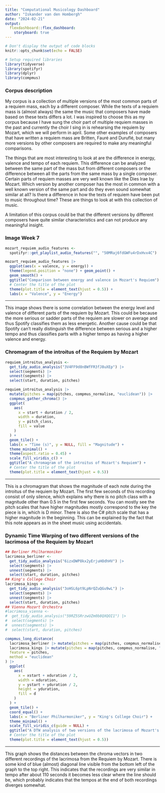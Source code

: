 ```yaml
---
title: "Computational Musicology Dashboard"
author: "Iskander van den Hombergh"
date: "2024-02-21"
output: 
  flexdashboard::flex_dashboard:
    storyboard: true
---
```


```r
# Don't display the output of code blocks
knitr::opts_chunk$set(echo = FALSE)

# Setup required libraries
library(tidyverse)
library(spotifyr)
library(dplyr)
library(compmus)
```

### Corpus description

My corpus is a collection of multiple versions of the most common parts of a requiem mass, each by a different composer. While the texts of a requiem mass is (almost always) the same the music that composers have made based on these texts differs a lot. I was inspired to choose this as my corpus because I have sung the choir part of multiple requiem masses in the past and currently the choir I sing in is rehearsing the requiem by Mozart, which we will perform in april. Some other examples of composers that have written a requiem mass are Britten, Fauré and Duruflé, but many more versions by other composers are required to make any meaningful comparisons.

The things that are most interesting to look at are the difference in energy, valence and tempo of each requiem. This difference can be analyzed between the same part of the mass but from different composers or the difference between all the parts from the same mass by a single composer. Certain parts of requiem masses are very well known like the Dies Irae by Mozart. Which version by another composer has the most in common with a well known version of the same part and do they even sound somewhat similar at all? Is there a difference in how the texts of requiem have been put to music throughout time? These are things to look at with this collection of music.

A limitation of this corpus could be that the different versions by different composers have quite similar characteristics and can not produce any meaningful insight.

### Image Week 7

```r
mozart_requiem_audio_features <-
  spotifyr::get_playlist_audio_features("", "50MRaj6fdGWFu4rDxHvx4C")

mozart_requiem_audio_features |>
  ggplot(aes(x = valence, y = energy)) +
  theme(legend.position = "none") + geom_point() +
  geom_smooth() +
  ggtitle("Comparison between energy and valence in Mozart's Requiem") +
  # Center the title of the plot
  theme(plot.title = element_text(hjust = 0.5)) +
  labs(x = "Valence", y = "Energy")
```

***

This image shows there is some correlation between the energy level and valence of different parts of the requiem by Mozart. This could be because the more serious or sadder parts of the requiem are slower on average and thus Spotify classifies them as less energetic. Another cause could be that Spotify can't really distinguish the difference between serious and a higher tempo and thus classifies parts with a higher tempo as having a higher valence and energy.


### Chromagram of the introitus of the Requiem by Mozart

```r
requiem_introitus_analysis <-
  get_tidy_audio_analysis("3V4FF9d8nBWfFR3fJ8uXEp") |>
  select(segments) |>
  unnest(segments) |>
  select(start, duration, pitches)

requiem_introitus_analysis |>
  mutate(pitches = map(pitches, compmus_normalise, "euclidean")) |>
  compmus_gather_chroma() |>
  ggplot(
    aes(
      x = start + duration / 2,
      width = duration,
      y = pitch_class,
      fill = value
    )
  ) +
  geom_tile() +
  labs(x = "Time (s)", y = NULL, fill = "Magnitude") +
  theme_minimal() +
  theme(aspect.ratio = 0.45) +
  scale_fill_viridis_c() +
  ggtitle("A chromagram of the introitus of Mozart's Requiem") +
  # Center the title of the plot
  theme(plot.title = element_text(hjust = 0.5))
```

***

This is a chromagram that shows the magnitude of each note during the introitus of the requiem by Mozart. The first few seconds of this recording consist of only silence, which explains why there is no pitch class with a magnitude other than 0.5 in the first few seconds. You can mostly see the pitch scales that have higher magnitudes mostly correspond to the key the piece is in, which is D minor. There is also the C# pitch scale that has a higher magnitude in the beginning. This can be explained by the fact that this note appears as in the sheet music using accidentals.

### Dynamic Time Warping of two different versions of the lacrimosa of the Requiem by Mozart

```r
## Berliner Philharmoniker
lacrimosa_berliner <-
  get_tidy_audio_analysis("6izxDWP8kx2yErjuHOdhHV") |>
  select(segments) |>
  unnest(segments) |>
  select(start, duration, pitches)
## King's College Choir
lacrimosa_kings <-
  get_tidy_audio_analysis("3oHSL6pt9LpNrQZuQGu9wL") |>
  select(segments) |>
  unnest(segments) |>
  select(start, duration, pitches)
## Vienna Mozart Orchestra
#lacrimosa_vienna <-
#  get_tidy_audio_analysis("59RZ5SRrzwUZm0b8QXQOI1") |>
#  select(segments) |>
#  unnest(segments) |>
#  select(start, duration, pitches)

compmus_long_distance(
  lacrimosa_berliner |> mutate(pitches = map(pitches, compmus_normalise, "chebyshev")),
  lacrimosa_kings |> mutate(pitches = map(pitches, compmus_normalise, "chebyshev")),
  feature = pitches,
  method = "euclidean"
) |>
  ggplot(
    aes(
      x = xstart + xduration / 2,
      width = xduration,
      y = ystart + yduration / 2,
      height = yduration,
      fill = d
    )
  ) +
  geom_tile() +
  coord_equal() +
  labs(x = "Berliner Philharmoniker", y = "King's College Choir") +
  theme_minimal() +
  scale_fill_viridis_c(guide = NULL) +
  ggtitle("A DTW analysis of two versions of the lacrimosa of Mozart's Requiem") +
  # Center the title of the plot
  theme(plot.title = element_text(hjust = 0.5))
```

***

This graph shows the distances between the chroma vectors in two different recordings of the lacrimosa from the Requiem by Mozart. There is some kind of blue (almost) diagonal line visible from the bottom left of the graph to the top right. This indicates that the recordings are very similar in tempo after about 110 seconds it becomes less clear where the line should be, which probably indicates that the tempos at the end of both recordings diverges somewhat.
